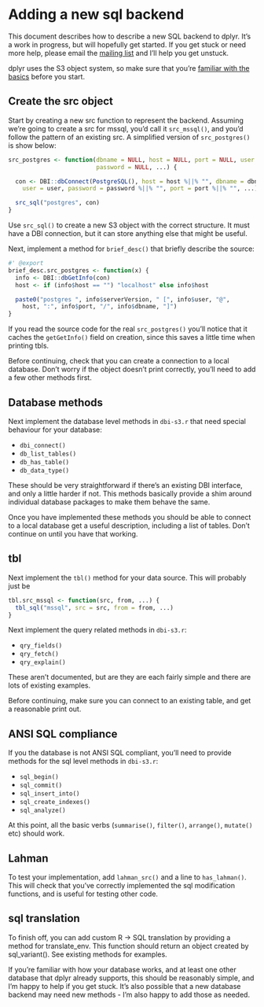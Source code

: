 <!--
%\VignetteEngine{knitr}
%\VignetteIndexEntry{Adding new database support to dplyr}
-->

# Adding a new sql backend

This document describes how to describe a new SQL backend to dplyr. It's a work in progress, but will hopefully get started. If you get stuck or need more help, please email the [mailing list](mailto:manipulatr@googlegroups.com) and I'll help you get unstuck.

dplyr uses the S3 object system, so make sure that you're [familiar with the basics](http://adv-r.had.co.nz/OO-essentials.html#s3) before you start.

## Create the src object

Start by creating a new src function to represent the backend. Assuming we're going to create a src for mssql, you'd call it `src_mssql()`, and you'd follow the pattern of an existing src. A simplified version of `src_postgres()` is show below:

```r
src_postgres <- function(dbname = NULL, host = NULL, port = NULL, user = NULL,
                         password = NULL, ...) {

  con <- DBI::dbConnect(PostgreSQL(), host = host %||% "", dbname = dbname %||% "",
    user = user, password = password %||% "", port = port %||% "", ...)

  src_sql("postgres", con)
}
```

Use `src_sql()` to create a new S3 object with the correct structure. It must have a DBI connection, but it can store anything else that might be useful.

Next, implement a method for `brief_desc()` that briefly describe the source:

```r
#' @export
brief_desc.src_postgres <- function(x) {
  info <- DBI::dbGetInfo(con)
  host <- if (info$host == "") "localhost" else info$host

  paste0("postgres ", info$serverVersion, " [", info$user, "@",
    host, ":", info$port, "/", info$dbname, "]")
}
```

If you read the source code for the real `src_postgres()` you'll notice that it caches the `getGetInfo()` field on creation, since this saves a little time when printing tbls.

Before continuing, check that you can create a connection to a local database. Don't worry if the object doesn't print correctly, you'll need to add a few other methods first.

## Database methods

Next implement the database level methods in `dbi-s3.r` that need special behaviour for your database:

* `dbi_connect()`
* `db_list_tables()`
* `db_has_table()`
* `db_data_type()`

These should be very straightforward if there's an existing DBI interface, and only a little harder if not. This methods basically provide a shim around individual database packages to make them behave the same.

Once you have implemented these methods you should be able to connect to a local database get a useful description, including a list of tables. Don't continue on until you have that working.

## tbl

Next implement the `tbl()` method for your data source. This will probably just be

```r
tbl.src_mssql <- function(src, from, ...) {
  tbl_sql("mssql", src = src, from = from, ...)
}
```

Next implement the query related methods in `dbi-s3.r`:

* `qry_fields()`
* `qry_fetch()`
* `qry_explain()`

These aren't documented, but are they are each fairly simple and there are lots of existing examples.

Before continuing, make sure you can connect to an existing table, and get a reasonable print out.

## ANSI SQL compliance

If you the database is not ANSI SQL compliant, you'll need to provide
methods for the sql level methods in `dbi-s3.r`:

* `sql_begin()`
* `sql_commit()`
* `sql_insert_into()`
* `sql_create_indexes()`
* `sql_analyze()`

At this point, all the basic verbs (`summarise()`, `filter()`, `arrange()`, `mutate()` etc) should work.

## Lahman

To test your implementation, add `lahman_src()` and a line to `has_lahman()`. This will check that you've correctly implemented the sql modification functions, and is useful for testing other code.

## sql translation

To finish off, you can add custom R -> SQL translation by providing
a method for translate_env. This function should return an object
created by sql_variant(). See existing methods for examples.

If you're familiar with how your database works, and at least one
other database that dplyr already supports, this should be reasonably
simple, and I'm happy to help if you get stuck.  It's also possible
that a new database backend may need new methods - I'm also happy to
add those as needed.
